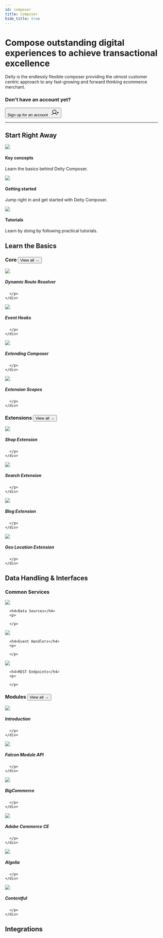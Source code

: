 ```yaml
---
id: composer
title: Composer
hide_title: true
---
```





<h1 className="headline mb20">Compose outstanding digital experiences to achieve transactional excellence</h1>
<p className="desc">Deity is the endlessly flexible composer providing the utmost customer centric approach to any fast-growing and forward thinking ecommerce merchant.</p>

### Don't have an account yet?
<Button variant="outlined" size="medium" href="https://console.deity.cloud/signup" target="_blank">
  Sign up for an account &nbsp;
  <svg width="25" height="25" viewBox="0 0 25 25" fill="none" xmlns="http://www.w3.org/2000/svg">
  <path d="M19.5312 13.2812H24.2188" stroke="currentColor" stroke-width="1.5" stroke-linecap="round" stroke-linejoin="round"/>
  <path d="M21.875 10.9375V15.625" stroke="currentColor" stroke-width="1.5" stroke-linecap="round" stroke-linejoin="round"/>
  <path d="M10.5469 15.625C13.7829 15.625 16.4062 13.0017 16.4062 9.76562C16.4062 6.52958 13.7829 3.90625 10.5469 3.90625C7.31083 3.90625 4.6875 6.52958 4.6875 9.76562C4.6875 13.0017 7.31083 15.625 10.5469 15.625Z" stroke="currentColor" stroke-width="1.5" stroke-miterlimit="10"/>
  <path d="M2.16797 19.5314C3.19459 18.3078 4.47673 17.3239 5.92428 16.6489C7.37183 15.9738 8.94966 15.624 10.5469 15.624C12.1441 15.624 13.7219 15.9738 15.1695 16.6489C16.617 17.3239 17.8992 18.3078 18.9258 19.5314" stroke="currentColor" stroke-width="1.5" stroke-linecap="round" stroke-linejoin="round"/>
  </svg>
</Button>
<div className="mb60"></div>

<hr/>

## Start Right Away
<div className="flex mb80 brighten">
  <Card to="/docs/composer/key-concepts">
    <img src="/img/icons/info.svg" />
    <h4>Key concepts</h4>
    <p>Learn the basics behind Deity Composer.</p>
  </Card>
  <Card to="/docs/composer/getting-started">
    <img src="/img/icons/lightning.svg" />
    <h4>Getting started</h4>
    <p>Jump right in and get started with Deity Composer.</p>
  </Card>
  <Card to="/docs/platform/support/tutorials">
    <img src="/img/icons/lightbulb.svg" />
    <h4>Tutorials</h4>
    <p>Learn by doing by following practical tutorials.</p>
  </Card>
</div>



## Learn the Basics
<h3 className="mt0">Core <Button variant="outline" size="medium" href="/composer/core">View all →</Button></h3>

<div className="flex brighten">
  <Card variant="horizontal" to="/docs/composer/core/dynamic-routes">
    <img src="/img/icons/compass.svg" />
    <div>
      <h5>Dynamic Route Resolver</h5>
      <p>
        
      </p>
    </div>
  </Card>
  <Card variant="horizontal" to="/docs/composer/core/event-hooks">
    <img src="/img/icons/flowarrow.svg" />
    <div>
      <h5>Event Hooks</h5>
      <p>
        
      </p>
    </div>
  </Card>
</div>
<div className="flex brighten mb60">
  <Card variant="horizontal" to="/docs/composer/core/extending-composer">
    <img src="/img/icons/extending.svg" />
    <div>
      <h5>Extending Composer</h5>
      <p>
        
      </p>
    </div>
  </Card>
  <Card variant="horizontal" to="/docs/composer/core/extension-scopes">
    <img src="/img/icons/extensionscope.svg" />
    <div>
      <h5>Extension Scopes</h5>
      <p>
        
      </p>
    </div>
  </Card>
</div>

<h3 className="mt0">Extensions <Button variant="outline" size="medium" href="/composer/extensions">View all →</Button></h3>

<div className="flex brighten">

  <Card variant="horizontal" to="/docs/composer/extensions/shop-extension">
    <img src="/img/icons/shoppingcart.svg" />
    <div>
      <h5>Shop Extension</h5>
      <p>
        
      </p>
    </div>
  </Card>
  <Card variant="horizontal" to="/docs/composer/extensions/search-extension">
    <img src="/img/icons/magnifyingglass.svg" />
    <div>
      <h5>Search Extension</h5>
      <p>
        
      </p>
    </div>
  </Card>
</div>
<div className="flex brighten mb100">
  
  <Card variant="horizontal" to="/docs/composer/extensions/blog-extension">
    <img src="/img/icons/textaa.svg" />
    <div>
      <h5>Blog Extension</h5>
      <p>
        
      </p>
    </div>
  </Card>
  <Card variant="horizontal" to="/docs/composer/extensions/geolocation-extension">
    <img src="/img/icons/mappin.svg" />
    <div>
      <h5>Geo Location Extension</h5>
      <p>
        
      </p>
    </div>
  </Card>  
</div>



## Data Handling & Interfaces

<h3 className="mt0">Common Services</h3>

<div className="flex brighten mb60">
  <Card to="/docs/composer/modules/common-services/data-sources">
    <img src="/img/icons/database.svg" />
   
      <h4>Data Sources</h4>
      <p>
        
      </p>
    
  </Card>
  <Card to="/docs/composer/modules/common-services/event-handlers">
    <img src="/img/icons/path.svg" />
  
      <h4>Event Handlers</h4>
      <p>
        
      </p>
   
  </Card>
  <Card to="/docs/composer/modules/common-services/rest-endpoints">
    <img src="/img/icons/restapi.svg" />
   
      <h4>REST Endpoints</h4>
      <p>
        
      </p>
   
  </Card>  
</div>

<h3 className="mt0">Modules <Button variant="outline" size="medium" href="/composer/modules">View all →</Button></h3>

<div className="flex brighten">
  <Card variant="horizontal" to="/docs/composer/modules/about">
    <img src="/img/icons/diamondsfour.svg" />
    <div>
      <h5>Introduction</h5>
      <p>
        
      </p>
    </div>
  </Card>
  <Card variant="horizontal" to="/docs/composer/modules/module-api">
    <img src="/img/icons/diamond.svg" />
    <div>
      <h5>Falcon Module API</h5>
      <p>
        
      </p>
    </div>
  </Card>
</div>
<div className="flex brighten">
  <Card variant="horizontal" to="/docs/composer/modules/bigcommerce-module">
    <img src="/img/icons/modulebc.svg" />
    <div>
      <h5>BigCommerce</h5>
      <p>
        
      </p>
    </div>
  </Card>
  <Card variant="horizontal" to="/docs/composer/modules/magento2-module">
    <img src="/img/icons/moduleadobe.svg" />
    <div>
      <h5>Adobe Commerce CE</h5>
      <p>
        
      </p>
    </div>
  </Card>
</div>
<div className="flex brighten mb100">
  <Card variant="horizontal" to="/docs/composer/modules/algolia-search-module">
    <img src="/img/icons/modulealgolia.svg" />
    <div>
      <h5>Algolia</h5>
      <p>
        
      </p>
    </div>
  </Card>
  <Card variant="horizontal" to="/docs/composer/modules/contentful-module">
    <img src="/img/icons/modulecontentful.svg" />
    <div>
      <h5>Contentful</h5>
      <p>
        
      </p>
    </div>
  </Card>
</div>

## Integrations


<IntegrationContent />
